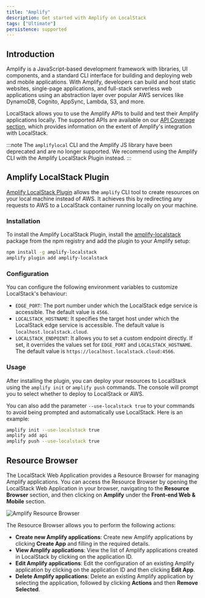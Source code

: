 ```yaml
---
title: "Amplify"
description: Get started with Amplify on LocalStack
tags: ["Ultimate"]
persistence: supported
---
```


## Introduction

Amplify is a JavaScript-based development framework with libraries, UI components, and a standard CLI interface for building and deploying web and mobile applications.
With Amplify, developers can build and host static websites, single-page applications, and full-stack serverless web applications using an abstraction layer over popular AWS services like DynamoDB, Cognito, AppSync, Lambda, S3, and more.

LocalStack allows you to use the Amplify APIs to build and test their Amplify applications locally.
The supported APIs are available on our [API Coverage section](#api-coverage), which provides information on the extent of Amplify's integration with LocalStack.

:::note
The `amplifylocal` CLI and the Amplify JS library have been deprecated and are no longer supported.
We recommend using the Amplify CLI with the Amplify LocalStack Plugin instead.
:::

## Amplify LocalStack Plugin

[Amplify LocalStack Plugin](https://github.com/localstack/amplify-localstack) allows the `amplify` CLI tool to create resources on your local machine instead of AWS.
It achieves this by redirecting any requests to AWS to a LocalStack container running locally on your machine.

### Installation

To install the Amplify LocalStack Plugin, install the [amplify-localstack](https://www.npmjs.com/package/amplify-localstack) package from the npm registry and add the plugin to your Amplify setup:

```bash
npm install -g amplify-localstack
amplify plugin add amplify-localstack
```

### Configuration

You can configure the following environment variables to customize LocalStack's behaviour:

- `EDGE_PORT`: The port number under which the LocalStack edge service is accessible.
  The default value is `4566`.
- `LOCALSTACK_HOSTNAME`: It specifies the target host under which the LocalStack edge service is accessible.
  The default value is `localhost.localstack.cloud`.
- `LOCALSTACK_ENDPOINT`: It allows you to set a custom endpoint directly.
  If set, it overrides the values set for `EDGE_PORT` and `LOCALSTACK_HOSTNAME`.
  The default value is `https://localhost.localstack.cloud:4566`.

### Usage

After installing the plugin, you can deploy your resources to LocalStack using the `amplify init` or `amplify push` commands.
The console will prompt you to select whether to deploy to LocalStack or AWS.

You can also add the parameter `--use-localstack true` to your commands to avoid being prompted and automatically use LocalStack.
Here is an example:

```bash
amplify init --use-localstack true
amplify add api
amplify push --use-localstack true
```

## Resource Browser

The LocalStack Web Application provides a Resource Browser for managing Amplify applications.
You can access the Resource Browser by opening the LocalStack Web Application in your browser, navigating to the **Resource Browser** section, and then clicking on **Amplify** under the **Front-end Web & Mobile** section.

![Amplify Resource Browser](/images/aws/amplify-resource-browser.png)

The Resource Browser allows you to perform the following actions:

- **Create new Amplify applications**: Create new Amplify applications by clicking **Create App** and filling in the required details.
- **View Amplify applications**: View the list of Amplify applications created in LocalStack by clicking on the application ID.
- **Edit Amplify applications**: Edit the configuration of an existing Amplify application by clicking on the application ID and then clicking **Edit App**.
- **Delete Amplify applications**: Delete an existing Amplify application by selecting the application, followed by clicking **Actions** and then **Remove Selected**.
